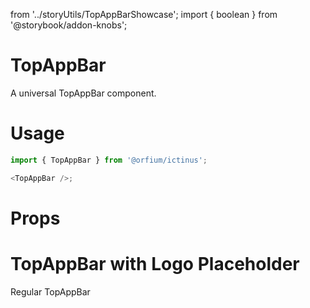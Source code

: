   from '../storyUtils/TopAppBarShowcase'; import { boolean } from '@storybook/addon-knobs';

<Meta title="Design System/TopAppBar" component={TopAppBar} />

# TopAppBar

A universal TopAppBar component.

# Usage

```js
import { TopAppBar } from '@orfium/ictinus';

<TopAppBar />;
```

# Props

<Props of={TopAppBar} />

# TopAppBar with Logo Placeholder

Regular TopAppBar

<Preview>
  <Story name="Top App Bar">
    <div style={{padding: 10}}>
      <TopAppBarShowcase dark={boolean('dark', false)} isSearchDisabled={boolean('disabled search', false)} provideSearchHandler={boolean('providerSearchHandler', false)} withAdditionalTools={boolean('withAdditionalTools', false)} withLogo={boolean('withLogo', false)} />
    </div>
  </Story>
</Preview>


